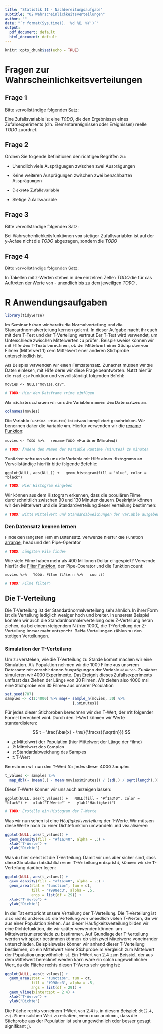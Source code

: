 ```yaml
---
title: "Statistik II - Nachbereitungsaufgabe"
subtitle: "02 Wahrscheinlichkeitsverteilungen"
author: ""
date: "`r format(Sys.time(), '%d %B, %Y')`"
output:
  pdf_document: default
  html_document: default
---
```


```r
knitr::opts_chunk$set(echo = TRUE)
```


# Fragen zur Wahrscheinlichkeitsverteilungen

## Frage 1

Bitte vervollständige folgenden Satz:

Eine Zufallsvariable ist eine *TODO*, die den Ergebnissen eines Zufallsexperiments (d.h. Elementarereignissen oder Ereignissen) reelle *TODO* zuordnet.


## Frage 2

Ordnen Sie folgende Definitionen den richtigen Begriffen zu:

* Unendlich viele Ausprägungen zwischen zwei Ausprägungen
* Keine weiteren Ausprägungen zwischen zwei benachbarten Ausprägungen

* Diskrete Zufallsvariable
* Stetige Zufallsvariable


## Frage 3

Bitte vervollständige folgenden Satz:

Bei Wahrscheinlichkeitsfunktionen von stetigen Zufallsvariablen ist auf der y-Achse nicht die *TODO* abgetragen, sondern die *TODO*

## Frage 4

Bitte vervollständige folgenden Satz:

In Tabellen mit z-Werten stehen in den einzelnen Zellen *TODO* die für das Auftreten der Werte von - unendlich bis zu dem jeweiligen *TODO* .


# R Anwendungsaufgaben

```r
library(tidyverse)
```

Im Seminar haben wir bereits die Normalverteilung und die Standardnormalverteilung kennen gelernt. In dieser Aufgabe macht ihr euch mit dem T-Test und der T-Verteilung vertraut Der T-Test wird verwendet, um Unterschiede zwischen Mittelwerten zu prüfen. Beispielsweise können wir mit Hilfe des T-Tests berechnen, ob der Mittelwert einer Stichprobe von Filmen (Mittelwert 1) dem Mittelwert einer anderen Stichprobe unterschiedlich ist.

Als Beispiel verwenden wir einen Filmdatensatz. Zunächst müssen wir die Daten einlesen, mit Hilfe derer wir diese Frage beantworten. Nutzt hierfür die `read_csv` Funktion und vervollständigt folgenden Befehl:

`
movies <- NULL("movies.csv")
`

```r
# TODO: Hier den Dataframe crime einfügen
```

Als nächstes schauen wir uns die Variablennamen des Datensatzes an:

```r
colnames(movies)
```

Die Variable `Runtime (Minutes)` ist etwas kompliziert geschrieben. Wir benennen daher die Variable um. Hierfür verwenden wir die [rename Funktion](https://dplyr.tidyverse.org/reference/select.html):

`
movies <- TODO %>%
  rename(TODO = `Runtime (Minutes)`)
`

```r
# TODO: Ändere den Namen der Variable Runtime (Minutes) zu minutes
```

Zunächst schauen wir uns die Variable mit Hilfe eines Histograms an. Vervollständige hierfür bitte folgende Befehle:

`
ggplot(NULL, aes(NULL)) +
  geom_histogram(fill = "blue", color = "black")
`

```r
# TODO: Hier Histogram eingeben
```

Wir können aus dem Histogram erkennen, dass die populären Filme durchschnittlich zwischen 90 und 130 Minuten dauern. Deskriptiv können wir den Mittelwert und die Standardverteilung dieser Verteilung bestimmen:

```r
# TODO: Bitte Mittelwert und Standardabweichungen der Variable ausgeben lassen
```

### Den Datensatz kennen lernen

Finde den längsten Film im Datensatz. Verwende hierfür die Funktion [arrange](https://dplyr.tidyverse.org/reference/arrange.html), head und den Pipe-Operator:

```r
# TODO: Längsten Film finden
```

Wie viele Filme haben mehr als 400 Millionen Dollar eingespielt? Verwende hierfür die [Filter Funktion](https://dplyr.tidyverse.org/reference/filter.html), den Pipe-Operator und die Funktion count:

`
movies %>%
  TODO: Filme filtern %>%
  count()
`

```r
# TODO: Filme filtern
```


## Die T-Verteilung

Die T-Verteilung ist der Standardnormalverteilung sehr ähnlich. In ihrer Form ist die Verteilung lediglich weniger hoch und breiter. In unserem Beispiel könnten wir auch die Standardnormalerverteilung oder Z-Verteilung heran ziehen, da bei einem steigendem N (hier 1000), die T-Verteilung der Z-Verteilung immer mehr entspricht. Beide Verteilungen zählen zu den stetigen Verteilungen. 

### Simulation der T-Verteilung

Um zu verstehen, wie die T-Verteilung zu Stande kommt machen wir eine Simulation. Als Population nehmen wir die 1000 Filme aus unserem Datensatz mit verschiedenen Ausprägungen der Variable `minuten`. Zunächst simulieren wir 4000 Experimente. Das Ereignis dieses Zufallsexperiments umfasst das Ziehen der Länge von 30 Filmen. Wir ziehen also 4000 mal eine Stichprobe von 30 Filmen aus unserer Population. 

```r
set.seed(787)
samples <- c(1:4000) %>% map(~ sample_n(movies, 30) %>% 
                               {.$minutes})
```

Für jedes dieser Stichproben berechnen wir den T-Wert, der mit folgender Formel berechnet wird. Durch den T-Wert können wir Werte standardisieren:

$$
t = \frac{\bar{x} - \mu}{\frac{s}{\sqrt{n}}}
$$

* $\mu$: Mittelwert der Population (hier Mittelwert der Länge der Filme)
* $\bar{x}$: Mittelwert des Samples
* $s$: Standardabweichung des Samples
* $t$: T-Wert

Berechnen wir nun den T-Wert für jedes dieser 4000 Samples:

```r
t_values <- samples %>% 
  map_dbl(~ (mean(.) - mean(movies$minutes)) / (sd(.) / sqrt(length(.))))
```

Diese T-Werte können wir uns auch anzeigen lassen:

`
ggplot(NULL, aes(t_values)) +
  NULL(fill = "#f1a340", color = "black") +
  xlab("T-Werte") +
  ylab("Häufigkeit")
`

```r
# TODO: Erstelle ein Histogram der T-Werte 
```

Was wir nun sehen ist eine *Häufigkeitsverteilung* der T-Werte. Wir müssen diese Werte noch zu einer Dichtefunktion umwandeln und visualisieren:

```r
ggplot(NULL, aes(t_values)) +
  geom_density(fill = "#f1a340", alpha = .5) +
  xlab("T-Werte") +
  ylab("Dichte")
```

Was du hier siehst ist die T-Verteilung. Damit wir uns aber sicher sind, dass diese Simulation tatsächlich einer T-Verteilung entspricht, können wir die T-Verteilung darüber legen:

```r
ggplot(NULL, aes(t_values)) +
  geom_density(fill = "#f1a340", alpha = .5) +
  geom_area(stat = "function", fun = dt, 
            fill = "#998ec3", alpha = .5, 
            args = list(df = 29)) +
  xlab("T-Werte") +
  ylab("Dichte")
```

In der Tat entspricht unsere Verteilung der T-Verteilung. Die T-Verteilung ist also nichts anderes als die Verteilung von unendlich vielen T-Werten, die wir aus einer Population ziehen. Aus dieser Häufigkeitsverteilung bilden wir eine Dichtefunktion, die wir später verwenden können, um Mittelwertsunterschiede zu bestimmen. Auf Grundlage der T-Verteilung werden wir später bestimmen können, ob sich zwei Mittelwerte voneinander unterschieden. Beispielsweise können wir anhand dieser T-Verteilung bestimmen, ob ein Mittelwert einer Stichprobe im Vergleich zum Mittelwert der Population ungewöhnlich ist. Ein T-Wert von 2.4 zum Beispiel, der aus dem Mittelwert berechnet werden kann wäre ein solch ungewöhnlicher Wert, da die Fläche rechts diesen T-Werts sehr gering ist:

```r
ggplot(NULL, aes(t_values)) +
  geom_area(stat = "function", fun = dt, 
            fill = "#998ec3", alpha = .5, 
            args = list(df = 29)) +
  geom_vline(xintercept = 2.4) +
  xlab("T-Werte") +
  ylab("Dichte")
```

Die Fläche rechts von einem T-Wert von 2.4 ist in diesem Beispiel: `dt(2.4, 29)`. Einen solchen Wert zu erhalten, wenn man annimmt, dass die Stichprobe aus der Population ist sehr ungewöhnlich oder besser gesagt signifikant ;). 


